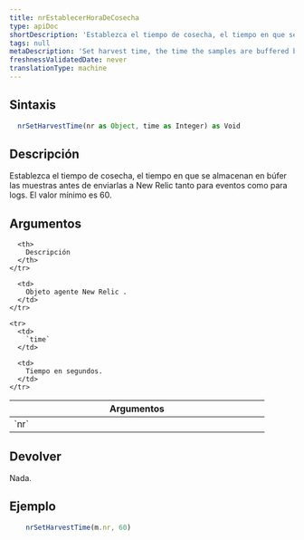 ```yaml
---
title: nrEstablecerHoraDeCosecha
type: apiDoc
shortDescription: 'Establezca el tiempo de cosecha, el tiempo en que se almacenan en búfer las muestras antes de enviarlas a New Relic tanto para eventos como para logs.'
tags: null
metaDescription: 'Set harvest time, the time the samples are buffered before being sent to New Relic for both Events and Logs.'
freshnessValidatedDate: never
translationType: machine
---
```


## Sintaxis

```js
  nrSetHarvestTime(nr as Object, time as Integer) as Void
```

## Descripción

Establezca el tiempo de cosecha, el tiempo en que se almacenan en búfer las muestras antes de enviarlas a New Relic tanto para eventos como para logs. El valor mínimo es 60.

## Argumentos

<table>
  <thead>
    <tr>
      <th width="25%">
        Argumentos
      </th>

      <th>
        Descripción
      </th>
    </tr>
  </thead>

  <tbody>
    <tr>
      <td>
        `nr`
      </td>

      <td>
        Objeto agente New Relic .
      </td>
    </tr>

    <tr>
      <td>
        `time`
      </td>

      <td>
        Tiempo en segundos.
      </td>
    </tr>
  </tbody>
</table>

## Devolver

Nada.

## Ejemplo

```js
  	nrSetHarvestTime(m.nr, 60)
```